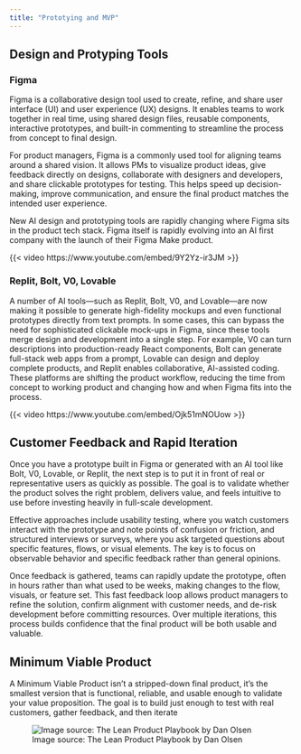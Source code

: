 ```yaml
---
title: "Prototying and MVP"
---
```


## Design and Protyping Tools

### Figma

Figma is a collaborative design tool used to create, refine, and share user interface (UI) and user experience (UX) designs. It enables teams to work together in real time, using shared design files, reusable components, interactive prototypes, and built-in commenting to streamline the process from concept to final design.

For product managers, Figma is a commonly used tool for aligning teams around a shared vision. It allows PMs to visualize product ideas, give feedback directly on designs, collaborate with designers and developers, and share clickable prototypes for testing. This helps speed up decision-making, improve communication, and ensure the final product matches the intended user experience.

New AI design and prototyping tools are rapidly changing where Figma sits in the product tech stack. Figma itself is rapidly evolving into an AI first company with the launch of their Figma Make product.

{{< video https://www.youtube.com/embed/9Y2Yz-ir3JM >}}

### Replit, Bolt, V0, Lovable

A number of AI tools—such as Replit, Bolt, V0, and Lovable—are now making it possible to generate high-fidelity mockups and even functional prototypes directly from text prompts. In some cases, this can bypass the need for sophisticated clickable mock-ups in Figma, since these tools merge design and development into a single step. For example, V0 can turn descriptions into production-ready React components, Bolt can generate full-stack web apps from a prompt, Lovable can design and deploy complete products, and Replit enables collaborative, AI-assisted coding. These platforms are shifting the product workflow, reducing the time from concept to working product and changing how and when Figma fits into the process.

{{< video https://www.youtube.com/embed/Ojk51mNOUow >}}

## Customer Feedback and Rapid Iteration

Once you have a prototype built in Figma or generated with an AI tool like Bolt, V0, Lovable, or Replit, the next step is to put it in front of real or representative users as quickly as possible. The goal is to validate whether the product solves the right problem, delivers value, and feels intuitive to use before investing heavily in full-scale development.

Effective approaches include usability testing, where you watch customers interact with the prototype and note points of confusion or friction, and structured interviews or surveys, where you ask targeted questions about specific features, flows, or visual elements. The key is to focus on observable behavior and specific feedback rather than general opinions.

Once feedback is gathered, teams can rapidly update the prototype, often in hours rather than what used to be weeks, making changes to the flow, visuals, or feature set. This fast feedback loop allows product managers to refine the solution, confirm alignment with customer needs, and de-risk development before committing resources. Over multiple iterations, this process builds confidence that the final product will be both usable and valuable.

## Minimum Viable Product

A Minimum Viable Product isn’t a stripped-down final product, it’s the smallest version that is functional, reliable, and usable enough to validate your value proposition. The goal is to build just enough to test with real customers, gather feedback, and then iterate

![Image source: The Lean Product Playbook by Dan Olsen](images/mvp.png)
